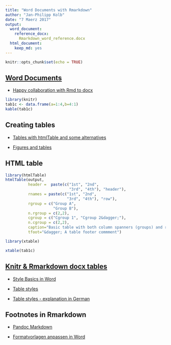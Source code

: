 ```yaml
---
title: "Word Documents with Rmarkdown"
author: "Jan-Philipp Kolb"
date: "7 Maerz 2017"
output:
  word_document:
    reference_docx:
      Rmarkdown_word_reference.docx
  html_document:
    keep_md: yes
---
```


```r
knitr::opts_chunk$set(echo = TRUE)
```

## [Word Documents](http://rmarkdown.rstudio.com/word_document_format.html)


- [Happy collaboration with Rmd to docx  ](http://rmarkdown.rstudio.com/articles_docx.html)

```r
library(knitr)
tab1c <- data.frame(a=1:4,b=4:1)
kable(tab1c)
```

## Creating tables

- [Tables with htmlTable and some alternatives](https://cran.r-project.org/web/packages/htmlTable/vignettes/tables.html)

- [Figures and tables ](http://kbroman.org/knitr_knutshell/pages/figs_tables.html)

## HTML table

```r
library(htmlTable)
htmlTable(output,
          header =  paste(c("1st", "2nd",
                            "3rd", "4th"), "header"),
          rnames = paste(c("1st", "2nd",
                           "3rd", "4th"), "row"),
          rgroup = c("Group A",
                     "Group B"),
          n.rgroup = c(2,2),
          cgroup = c("Cgroup 1", "Cgroup 2&dagger;"),
          n.cgroup = c(2,2), 
          caption="Basic table with both column spanners (groups) and row groups",
          tfoot="&dagger; A table footer commment")
```

```r
library(xtable)

xtable(tab1c)
```

## [Knitr & Rmarkdown docx tables](http://stackoverflow.com/questions/37671868/knitr-rmarkdown-docx-tables)

- [Style Basics in Word](https://support.office.com/en-us/article/Style-basics-in-Word-d382f84d-5c38-4444-98a5-9cbb6ede1ba4#bm1)

- [Table styles](https://support.office.com/en-us/article/Style-basics-in-Word-d382f84d-5c38-4444-98a5-9cbb6ede1ba4#bm2e)

- [Table styles - explanation in German](http://praxistipps.chip.de/word-eigene-tabellenvorlagen-erstellen_2273)

## Footnotes in Rmarkdown

- [Pandoc Markdown](http://rmarkdown.rstudio.com/authoring_pandoc_markdown.html)

- [Formatvorlagen anpassen in Word](https://www.studium-und-pc.de/word-2010-formatvorlagen-anpassen.htm)
